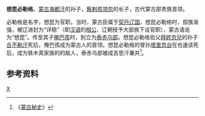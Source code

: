 '''想昆必勒格'''，[[蒙古|蒙古]][[海都汗|海都汗]]的孙子，[[察剌孩领忽|察剌孩领忽]]的长子，古代蒙古部贵族首领。

必勒格是名字，想昆为官职。当时，蒙古臣属于[[契丹|契丹]][[辽国|辽国]]，想昆必勒格时，部族渐强，被辽进封为“详稳”（即[[汉语|汉语]]的[[相公|相公]]、辽朝授予大部族下设官职），蒙古语讹为“想昆”。传至其子[[俺巴孩|俺巴孩]]时，别立为[[泰赤乌部|泰赤乌部]]。想昆必勒格伯父[[拜姓忽兒|拜姓忽兒]]的孙子[[合不勒汗|合不勒汗]]死后，俺巴孩成为蒙古人的首领。想昆必勒格的曾孙[[塔里忽台|塔里忽台]]在也速该死后，成为铁木真家族的的敌人，泰赤乌部被成吉思汗兼并<ref>《[[蒙古秘史|蒙古秘史]]》</ref>。
==参考资料==
{{reflist}}

[[Category:古代蒙古族人物|X]]